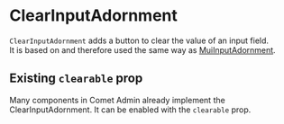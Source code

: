 
<Meta title="Docs/Components/ClearInputAdornment" />

# ClearInputAdornment

`ClearInputAdornment` adds a button to clear the value of an input field.<br />
It is based on and therefore used the same way as [MuiInputAdornment](https://mui.com/api/input-adornment/).

<Canvas>
    <Story id="stories-components-clear-input-adornment-usage--usage" />
</Canvas>

## Existing `clearable` prop

Many components in Comet Admin already implement the ClearInputAdornment. It can be enabled with the `clearable` prop.

<Canvas>
    <Story id="stories-components-clear-input-adornment-existing-clearable-prop--existing-clearable-prop" />
</Canvas>
